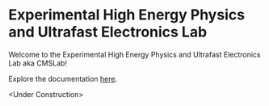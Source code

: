 # Experimental High Energy Physics and Ultrafast Electronics Lab

Welcome to the Experimental High Energy Physics and Ultrafast Electronics Lab aka CMSLab! 

Explore the documentation [here](/docs/docs).

\<Under Construction\>

